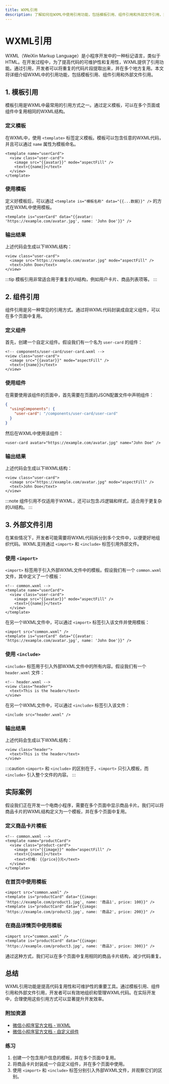 ```yaml
---
title: WXML引用
description: 了解如何在WXML中使用引用功能，包括模板引用、组件引用和外部文件引用，提升代码的可维护性和复用性。
---
```


# WXML引用

WXML（WeiXin Markup Language）是小程序开发中的一种标记语言，类似于HTML。在开发过程中，为了提高代码的可维护性和复用性，WXML提供了引用功能。通过引用，开发者可以将重复的代码片段提取出来，并在多个地方复用。本文将详细介绍WXML中的引用功能，包括模板引用、组件引用和外部文件引用。

## 1. 模板引用

模板引用是WXML中最常用的引用方式之一。通过定义模板，可以在多个页面或组件中复用相同的WXML结构。

### 定义模板

在WXML中，使用 `<template>` 标签定义模板。模板可以包含任意的WXML代码，并且可以通过 `name` 属性为模板命名。

```wxml
<template name="userCard">
  <view class="user-card">
    <image src="{{avatar}}" mode="aspectFill" />
    <text>{{name}}</text>
  </view>
</template>
```

### 使用模板

定义好模板后，可以通过 `<template is="模板名称" data="{{...数据}}" />` 的方式在WXML中使用模板。

```wxml
<template is="userCard" data="{{avatar: 'https://example.com/avatar.jpg', name: 'John Doe'}}" />
```

### 输出结果

上述代码会生成以下WXML结构：

```wxml
<view class="user-card">
  <image src="https://example.com/avatar.jpg" mode="aspectFill" />
  <text>John Doe</text>
</view>
```

:::tip
模板引用非常适合用于重复的UI结构，例如用户卡片、商品列表项等。
:::

## 2. 组件引用

组件引用是另一种常见的引用方式。通过将WXML代码封装成自定义组件，可以在多个页面中复用。

### 定义组件

首先，创建一个自定义组件。假设我们有一个名为 `user-card` 的组件：

```wxml
<!-- components/user-card/user-card.wxml -->
<view class="user-card">
  <image src="{{avatar}}" mode="aspectFill" />
  <text>{{name}}</text>
</view>
```

### 使用组件

在需要使用该组件的页面中，首先需要在页面的JSON配置文件中声明组件：

```json
{
  "usingComponents": {
    "user-card": "/components/user-card/user-card"
  }
}
```

然后在WXML中使用该组件：

```wxml
<user-card avatar="https://example.com/avatar.jpg" name="John Doe" />
```

### 输出结果

上述代码会生成以下WXML结构：

```wxml
<view class="user-card">
  <image src="https://example.com/avatar.jpg" mode="aspectFill" />
  <text>John Doe</text>
</view>
```

:::note
组件引用不仅适用于WXML，还可以包含JS逻辑和样式，适合用于更复杂的UI结构。
:::

## 3. 外部文件引用

在某些情况下，开发者可能需要将WXML代码拆分到多个文件中，以便更好地组织代码。WXML支持通过 `<import>` 和 `<include>` 标签引用外部文件。

### 使用 `<import>`

`<import>` 标签用于引入外部WXML文件中的模板。假设我们有一个 `common.wxml` 文件，其中定义了一个模板：

```wxml
<!-- common.wxml -->
<template name="userCard">
  <view class="user-card">
    <image src="{{avatar}}" mode="aspectFill" />
    <text>{{name}}</text>
  </view>
</template>
```

在另一个WXML文件中，可以通过 `<import>` 标签引入该文件并使用模板：

```wxml
<import src="common.wxml" />
<template is="userCard" data="{{avatar: 'https://example.com/avatar.jpg', name: 'John Doe'}}" />
```

### 使用 `<include>`

`<include>` 标签用于引入外部WXML文件中的所有内容。假设我们有一个 `header.wxml` 文件：

```wxml
<!-- header.wxml -->
<view class="header">
  <text>This is the header</text>
</view>
```

在另一个WXML文件中，可以通过 `<include>` 标签引入该文件：

```wxml
<include src="header.wxml" />
```

### 输出结果

上述代码会生成以下WXML结构：

```wxml
<view class="header">
  <text>This is the header</text>
</view>
```

:::caution
`<import>` 和 `<include>` 的区别在于，`<import>` 只引入模板，而 `<include>` 引入整个文件的内容。
:::

## 实际案例

假设我们正在开发一个电商小程序，需要在多个页面中显示商品卡片。我们可以将商品卡片的WXML结构定义为一个模板，并在多个页面中复用。

### 定义商品卡片模板

```wxml
<!-- common.wxml -->
<template name="productCard">
  <view class="product-card">
    <image src="{{image}}" mode="aspectFill" />
    <text>{{name}}</text>
    <text>价格: {{price}}元</text>
  </view>
</template>
```

### 在首页中使用模板

```wxml
<import src="common.wxml" />
<template is="productCard" data="{{image: 'https://example.com/product1.jpg', name: '商品1', price: 100}}" />
<template is="productCard" data="{{image: 'https://example.com/product2.jpg', name: '商品2', price: 200}}" />
```

### 在商品详情页中使用模板

```wxml
<import src="common.wxml" />
<template is="productCard" data="{{image: 'https://example.com/product3.jpg', name: '商品3', price: 300}}" />
```

通过这种方式，我们可以在多个页面中复用相同的商品卡片结构，减少代码重复。

## 总结

WXML引用功能是提高代码复用性和可维护性的重要工具。通过模板引用、组件引用和外部文件引用，开发者可以有效地组织和管理WXML代码。在实际开发中，合理使用这些引用方式可以显著提升开发效率。

### 附加资源

- [微信小程序官方文档 - WXML](https://developers.weixin.qq.com/miniprogram/dev/framework/view/wxml/)
- [微信小程序官方文档 - 自定义组件](https://developers.weixin.qq.com/miniprogram/dev/framework/custom-component/)

### 练习

1. 创建一个包含用户信息的模板，并在多个页面中复用。
2. 将商品卡片封装成一个自定义组件，并在多个页面中使用。
3. 使用 `<import>` 和 `<include>` 标签分别引入外部WXML文件，并观察它们的区别。
